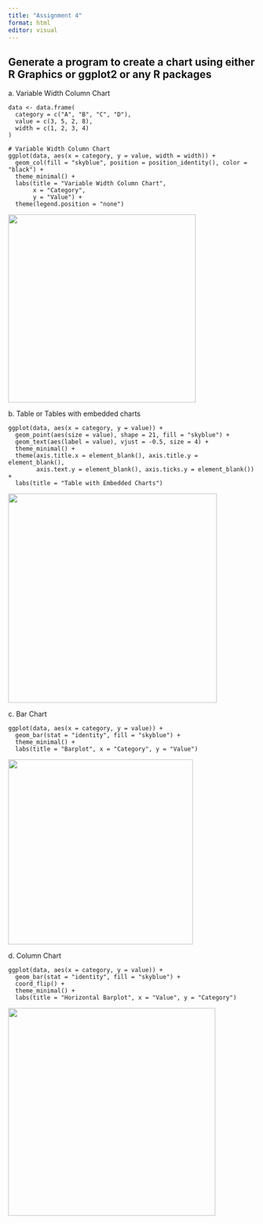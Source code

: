 ```yaml
---
title: "Assignment 4"
format: html
editor: visual
---
```


## 

## **Generate a program to create a chart using either R Graphics or ggplot2 or any R packages**

a\. Variable Width Column Chart

```         
data <- data.frame(
  category = c("A", "B", "C", "D"),
  value = c(3, 5, 2, 8),
  width = c(1, 2, 3, 4)
)

# Variable Width Column Chart
ggplot(data, aes(x = category, y = value, width = width)) +
  geom_col(fill = "skyblue", position = position_identity(), color = "black") +
  theme_minimal() +
  labs(title = "Variable Width Column Chart",
       x = "Category",
       y = "Value") +
  theme(legend.position = "none")
```

![](images/assignment41.png){fig-align="center" width="382"}

b\. Table or Tables with embedded charts

```         
ggplot(data, aes(x = category, y = value)) +
  geom_point(aes(size = value), shape = 21, fill = "skyblue") +
  geom_text(aes(label = value), vjust = -0.5, size = 4) +
  theme_minimal() +
  theme(axis.title.x = element_blank(), axis.title.y = element_blank(),
        axis.text.y = element_blank(), axis.ticks.y = element_blank()) +
  labs(title = "Table with Embedded Charts")
```

![](images/assignment42.png){fig-align="center" width="425"}

c\. Bar Chart

```         
ggplot(data, aes(x = category, y = value)) +
  geom_bar(stat = "identity", fill = "skyblue") +
  theme_minimal() +
  labs(title = "Barplot", x = "Category", y = "Value")
```

![](images/assignment43.png){fig-align="center" width="376"}

d\. Column Chart

```         
ggplot(data, aes(x = category, y = value)) +
  geom_bar(stat = "identity", fill = "skyblue") +
  coord_flip() +
  theme_minimal() +
  labs(title = "Horizontal Barplot", x = "Value", y = "Category")
```

![](images/assignment44.png){fig-align="center" width="422"}
